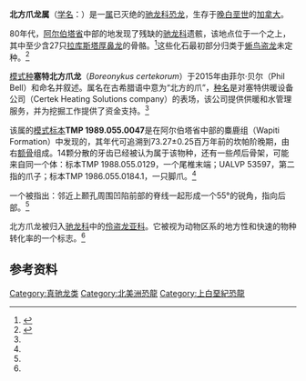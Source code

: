 {{Automatic taxobox
| fossil_range = 晚[[白垩纪|白垩纪]]，{{fossil range|73}}
| image = Boreonykus LM.jpg
| image_caption = 复原图
| taxon = Boreonykus
| authority = [[Phil_Bell|Bell]] & [[Philip_John_Currie|Currie]], 2015
| type_species = '''塞特北方爪龙<br>''Boreonykus certekorum'''''
| type_species_authority = Bell & Currie, 2015
}}

'''北方爪龙属'''（[[学名|学名]]：{{lang|la|''Boreonykus''}}）是一[[属|属]]已灭绝的[[驰龙科|驰龙科]][[恐龙|恐龙]]，生存于[[白垩纪|晚白垩世]]的[[加拿大|加拿大]]。

80年代，[[阿尔伯塔省|阿尔伯塔省]]中部的{{link-en|Pipestone Creek}}地发现了残缺的[[驰龙科|驰龙科]]遗骸，该地点位于一个{{link-en|骨层|bonebed}}之上，其中至少含27只[[厚鼻龙|拉库斯塔厚鼻龙]]的骨骼。<ref name=Bell2015>{{cite journal|last1=Bell|first1=P. R.|last2=Currie|first2=P. J.|date=2015|title=A high-latitude dromaeosaurid, Boreonykus certekorum, gen. et sp. nov. (Theropoda), from the upper Campanian Wapiti Formation, west-central Alberta|journal=Journal of Vertebrate Paleontology|volume=36|issue=1|doi=10.1080/02724634.2015.1034359}}</ref>这些化石最初部分归类于[[蜥鸟盗龙|蜥鸟盗龙]]未定种。<ref>{{cite book|last1=Tanke|first1=D. H.|last2=Carpenter|first2=K.|title=Mesozoic Vertebrate Life|chapter=The dinosaurs of Alberta (exclusive of Aves)|date=2001|publisher=Indiana University Press|pages=279–297|isbn=0-253-33907-3|url=https://archive.org/details/mesozoicvertebra0000unse/page/279}}</ref>

[[模式种|模式种]]'''塞特北方爪龙'''（''Boreonykus certekorum''）于2015年由菲尔·贝尔（Phil Bell）和{{link-en|菲力·柯里|Philip John Currie}}命名并叙述。属名在古希腊语中意为“北方的爪”，[[种名|种名]]是对塞特供暖设备公司（Certek Heating Solutions company）的表场，该公司提供供暖和水管理服务，并为挖掘工作提供了资金支持。<ref name=Bell2015/>

该属的[[模式标本|模式标本]]'''TMP 1989.055.0047'''是在阿尔伯塔省中部的麋鹿组（Wapiti
Formation）中发现的，其年代可追溯到73.27±0.25百万年前的坎帕阶晚期，由右[[额骨|额骨]]组成。14颗分散的牙齿已经被认为属于该物种，还有一些颅后骨架，可能来自同一个体：标本TMP 1988.055.0129，一个尾椎末端；UALVP 53597，第二指的爪子；标本TMP 1986.055.0184.1，一只脚爪。<ref name=Bell2015/>

一个{{link-en|独有衍征|autapomorphy}}被指出：邻近上颞孔周围凹陷前部的脊线一起形成一个55°的锐角，指向后部。<ref name=Bell2015/>

北方爪龙被归入[[驰龙科|驰龙科]]中的[[伶盗龙亚科|伶盗龙亚科]]。它被视为动物区系的地方性和快速的物种转化率的一个标志。<ref name=Bell2015/>

==参考资料==
{{Reflist}}
{{手盜龍類|D.}}
{{Taxonbar|from=Q21977554}}

[[Category:真驰龙类|Category:真驰龙类]]
[[Category:北美洲恐龍|Category:北美洲恐龍]]
[[Category:上白堊紀恐龍|Category:上白堊紀恐龍]]